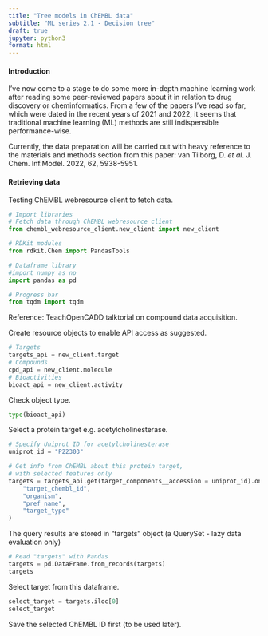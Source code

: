 ```yaml
---
title: "Tree models in ChEMBL data"
subtitle: "ML series 2.1 - Decision tree"
draft: true
jupyter: python3
format: html
---
```


#### **Introduction**

I've now come to a stage to do some more in-depth machine learning work after reading some peer-reviewed papers about it in relation to drug discovery or cheminformatics. From a few of the papers I've read so far, which were dated in the recent years of 2021 and 2022, it seems that traditional machine learning (ML) methods are still indispensible performance-wise.

Currently, the data preparation will be carried out with heavy reference to the materials and methods section from this paper: van Tilborg, D. *et al*. J. Chem. Inf.Model. 2022, 62, 5938-5951.

#### **Retrieving data**

Testing ChEMBL webresource client to fetch data.

```python
# Import libraries
# Fetch data through ChEMBL webresource client
from chembl_webresource_client.new_client import new_client

# RDKit modules
from rdkit.Chem import PandasTools

# Dataframe library
#import numpy as np
import pandas as pd

# Progress bar
from tqdm import tqdm
```

Reference: TeachOpenCADD talktorial on compound data acquisition.

Create resource objects to enable API access as suggested.

```python
# Targets
targets_api = new_client.target
# Compounds
cpd_api = new_client.molecule
# Bioactivities
bioact_api = new_client.activity
```

Check object type.

```python
type(bioact_api)
```

Select a protein target e.g. acetylcholinesterase.

```python
# Specify Uniprot ID for acetylcholinesterase
uniprot_id = "P22303"

# Get info from ChEMBL about this protein target, 
# with selected features only
targets = targets_api.get(target_components__accession = uniprot_id).only(
    "target_chembl_id",
    "organism", 
    "pref_name", 
    "target_type"
)
```

The query results are stored in "targets" object (a QuerySet - lazy data evaluation only)

```python
# Read "targets" with Pandas
targets = pd.DataFrame.from_records(targets)
targets
```

Select target from this dataframe.

```python
select_target = targets.iloc[0]
select_target
```

Save the selected ChEMBL ID first (to be used later).